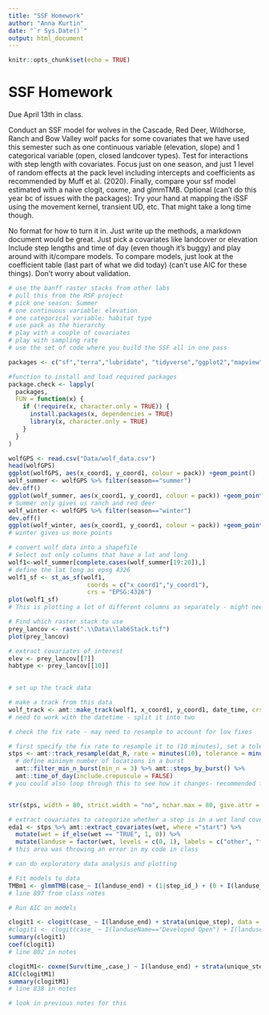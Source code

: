 ```yaml
---
title: "SSF Homework"
author: "Anna Kurtin"
date: "`r Sys.Date()`"
output: html_document
---
```


```r
knitr::opts_chunk$set(echo = TRUE)
```

# SSF Homework

Due April 13th in class. 

Conduct an SSF model for wolves in the Cascade, Red Deer, Wildhorse, Ranch and Bow Valley wolf packs for some covariates that we have used this semester such as one continuous variable (elevation, slope) and 1 categorical variable (open, closed landcover types).  Test for interactions with step length with covariates. Focus just on one season, and just 1 level of random effects at the pack level including intercepts and coefficients as recommended by Muff et al. (2020).  Finally, compare your ssf model estimated with a naive clogit, coxme, and glmmTMB.  Optional (can't do this year bc of issues with the packages): Try your hand at mapping the iSSF using the movement kernel, transient UD, etc.  That might take a long time though.

No format for how to turn it in. Just write up the methods, a markdown document would be great. 
Just pick a covariates like landcover or elevation
Include step lengths and time of day (even though it's buggy) and play around with it/compare models. 
To compare models, just look at the coefficient table (last part of what we did today) (can't use AIC for these things). Don't worry about validation.

```r
# use the banff raster stacks from other labs 
# pull this from the RSF project
# pick one season: Summer
# one continuous variable: elevation
# one categorical variable: habitat type
# use pack as the hierarchy
# play with a couple of covariates 
# play with sampling rate
# use the set of code where you build the SSF all in one pass

```

```r
packages <- c("sf","terra","lubridate", "tidyverse","ggplot2","mapview","maptools","leaflet","xtable","broom","stars","magrittr","cowplot", "tmap","suncalc", "survival", "amt", "glmmTMB", "TMB")

#function to install and load required packages
package.check <- lapply(
  packages,
  FUN = function(x) {
    if (!require(x, character.only = TRUE)) {
      install.packages(x, dependencies = TRUE)
      library(x, character.only = TRUE)
    }
  }
)
```

```r
wolfGPS <- read.csv("Data/wolf_data.csv")
head(wolfGPS)
ggplot(wolfGPS, aes(x_coord1, y_coord1, colour = pack)) +geom_point()
wolf_summer <- wolfGPS %>% filter(season=="summer")
dev.off()
ggplot(wolf_summer, aes(x_coord1, y_coord1, colour = pack)) +geom_point()
# Summer only gives us ranch and red deer
wolf_winter <- wolfGPS %>% filter(season=="winter")
dev.off()
ggplot(wolf_winter, aes(x_coord1, y_coord1, colour = pack)) +geom_point()
# winter gives us more points
```


```r
# convert wolf data into a shapefile
# Select out only columns that have a lat and long
wolf1<-wolf_summer[complete.cases(wolf_summer[19:20]),]
# define the lat long as epsg 4326
wolf1_sf <- st_as_sf(wolf1,
                      coords = c("x_coord1","y_coord1"),
                      crs = "EPSG:4326")
plot(wolf1_sf)
# This is plotting a lot of different columns as separately - might need to loop back to this
```


```r

# Find which raster stack to use
prey_lancov <- rast(".\\Data\\lab6Stack.tif")
plot(prey_lancov)

# extract covariates of interest
elev <- prey_lancov[[7]]
habtype <- prey_lancov[[10]]
 
```


```r
# set up the track data

# make a track from this data
wolf_track <- amt::make_track(wolf1, x_coord1, y_coord1, date_time, crs = 4326)
# need to work with the datetime - split it into two  

# check the fix rate - may need to resample to account for low fixes

# first specify the fix rate to resample it to (10 minutes), set a tolerance of how much fudge factor to include around the 10 minutes 
stps <- amt::track_resample(dat_R, rate = minutes(10), tolerance = minutes(1)) %>%
  # define minimym number of locations in a burst
  amt::filter_min_n_burst(min_n = 3) %>% amt::steps_by_burst() %>%
  amt::time_of_day(include.crepuscule = FALSE)
# you could also loop through this to see how it changes- recommended for multi scale nature of SSFs


str(stps, width = 80, strict.width = "no", nchar.max = 80, give.attr = FALSE)

```


```r
# extract covariates to categorize whether a step is in a wet land cover or not'# start is just speciying to compare where the animal went base on where it could have gone 
eda1 <- stps %>% amt::extract_covariates(wet, where ="start") %>% 
  mutate(wet = if_else(wet == "TRUE", 1, 0)) %>% 
  mutate(landuse = factor(wet, levels = c(0, 1), labels = c("other", "forested wetland")))
# this area was throwing an error in my code in class

# can do exploratory data analysis and plotting
```


```r
# Fit models to data
TMBm1 <- glmmTMB(case_~ I(landuse_end) + (1|step_id_) + (0 + I(landuse_end)|id), family = poisson, data = fisher6, doFit = FALSE)
# line 897 from class notes

# Run AIC on models
```

```r
clogit1 <- clogit(case_ ~ I(landuse_end) + strata(unique_step), data = fisher6)
#clogit1 <- clogit(case_ ~ I(landuseName=="Developed Open") + I(landuseName=="Developed Other") +I(landuseName=="Natural")+I(landuseName=="Crops") + strata(stratum), data = fisher6)
summary(clogit1)
coef(clogit1)
# line 802 in notes

```

```r
clogitM1<- coxme(Surv(time_,case_) ~ I(landuse_end) + strata(unique_step) + (1|id), data=fisher6)
AIC(clogitM1)
summary(clogitM1)
# line 838 in notes


```

```r
# look in previous notes for this

```
